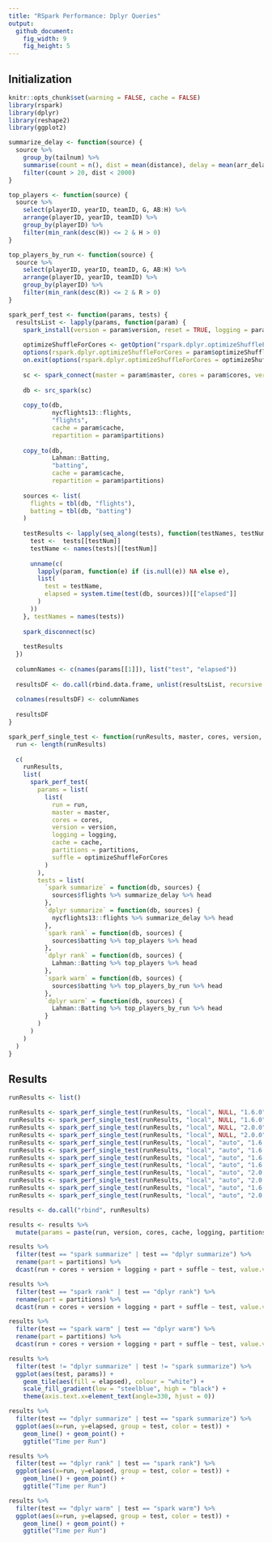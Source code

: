 ```yaml
---
title: "RSpark Performance: Dplyr Queries"
output:
  github_document:
    fig_width: 9
    fig_height: 5
---
```


## Initialization

```r
knitr::opts_chunk$set(warning = FALSE, cache = FALSE)
library(rspark)
library(dplyr)
library(reshape2)
library(ggplot2)
```

```r
summarize_delay <- function(source) {
  source %>%
    group_by(tailnum) %>%
    summarise(count = n(), dist = mean(distance), delay = mean(arr_delay)) %>%
    filter(count > 20, dist < 2000)
}

top_players <- function(source) {
  source %>%
    select(playerID, yearID, teamID, G, AB:H) %>%
    arrange(playerID, yearID, teamID) %>%
    group_by(playerID) %>%
    filter(min_rank(desc(H)) <= 2 & H > 0)
}

top_players_by_run <- function(source) {
  source %>%
    select(playerID, yearID, teamID, G, AB:H) %>%
    arrange(playerID, yearID, teamID) %>%
    group_by(playerID) %>%
    filter(min_rank(desc(R)) <= 2 & R > 0)
}
```

```r
spark_perf_test <- function(params, tests) {
  resultsList <- lapply(params, function(param) {
    spark_install(version = param$version, reset = TRUE, logging = param$logging)
    
    optimizeShuffleForCores <- getOption("rspark.dplyr.optimizeShuffleForCores", NULL)
    options(rspark.dplyr.optimizeShuffleForCores = param$optimizeShuffleForCores)
    on.exit(options(rspark.dplyr.optimizeShuffleForCores = optimizeShuffleForCores))
    
    sc <- spark_connect(master = param$master, cores = param$cores, version = param$version)
    
    db <- src_spark(sc)
    
    copy_to(db,
            nycflights13::flights,
            "flights",
            cache = param$cache,
            repartition = param$partitions)
    
    copy_to(db,
            Lahman::Batting,
            "batting",
            cache = param$cache,
            repartition = param$partitions)
    
    sources <- list(
      flights = tbl(db, "flights"),
      batting = tbl(db, "batting")
    )
    
    testResults <- lapply(seq_along(tests), function(testNames, testNum) {
      test <-  tests[[testNum]]
      testName <- names(tests)[[testNum]]
      
      unname(c(
        lapply(param, function(e) if (is.null(e)) NA else e),
        list(
          test = testName,
          elapsed = system.time(test(db, sources))[["elapsed"]]
        )
      ))
    }, testNames = names(tests))
    
    spark_disconnect(sc)
    
    testResults
  })
  
  columnNames <- c(names(params[[1]]), list("test", "elapsed"))
  
  resultsDF <- do.call(rbind.data.frame, unlist(resultsList, recursive = FALSE))
  
  colnames(resultsDF) <- columnNames
  
  resultsDF
}
```

```r
spark_perf_single_test <- function(runResults, master, cores, version, logging, cache, partitions, optimizeShuffleForCores) {
  run <- length(runResults)
  
  c(
    runResults,
    list(
      spark_perf_test(
        params = list(
          list(
            run = run,
            master = master,
            cores = cores,
            version = version,
            logging = logging,
            cache = cache,
            partitions = partitions,
            suffle = optimizeShuffleForCores
          )
        ),
        tests = list(
          `spark summarize` = function(db, sources) {
            sources$flights %>% summarize_delay %>% head
          },
          `dplyr summarize` = function(db, sources) {
            nycflights13::flights %>% summarize_delay %>% head
          },
          `spark rank` = function(db, sources) {
            sources$batting %>% top_players %>% head
          },
          `dplyr rank` = function(db, sources) {
            Lahman::Batting %>% top_players %>% head
          },
          `spark warm` = function(db, sources) {
            sources$batting %>% top_players_by_run %>% head
          },
          `dplyr warm` = function(db, sources) {
            Lahman::Batting %>% top_players_by_run %>% head
          }
        )
      )
    )
  )
}
```

## Results

```r
runResults <- list()

runResults <- spark_perf_single_test(runResults, "local", NULL, "1.6.0", "INFO", FALSE, 0, FALSE)
runResults <- spark_perf_single_test(runResults, "local", NULL, "1.6.0", "INFO", TRUE, 0, FALSE)
runResults <- spark_perf_single_test(runResults, "local", NULL, "2.0.0", "INFO", FALSE, 0, FALSE)
runResults <- spark_perf_single_test(runResults, "local", NULL, "2.0.0", "INFO", TRUE, 0, FALSE)
runResults <- spark_perf_single_test(runResults, "local", "auto", "1.6.0", "INFO", FALSE, 0, FALSE)
runResults <- spark_perf_single_test(runResults, "local", "auto", "1.6.0", "WARN", FALSE, 0, FALSE)
runResults <- spark_perf_single_test(runResults, "local", "auto", "1.6.0", "WARN", TRUE, 0, FALSE)
runResults <- spark_perf_single_test(runResults, "local", "auto", "1.6.0", "WARN", TRUE, 8, FALSE)
runResults <- spark_perf_single_test(runResults, "local", "auto", "2.0.0", "WARN", TRUE, 8, FALSE)
runResults <- spark_perf_single_test(runResults, "local", "auto", "2.0.0", "WARN", TRUE, 0, FALSE)
runResults <- spark_perf_single_test(runResults, "local", "auto", "1.6.0", "WARN", TRUE, 0, TRUE)
runResults <- spark_perf_single_test(runResults, "local", "auto", "2.0.0", "WARN", TRUE, 0, TRUE)

results <- do.call("rbind", runResults)

results <- results %>% 
  mutate(params = paste(run, version, cores, cache, logging, partitions, suffle))
```

```r
results %>%
  filter(test == "spark summarize" | test == "dplyr summarize") %>%
  rename(part = partitions) %>%
  dcast(run + cores + version + logging + part + suffle ~ test, value.var = "elapsed")
```

```r
results %>%
  filter(test == "spark rank" | test == "dplyr rank") %>%
  rename(part = partitions) %>%
  dcast(run + cores + version + logging + part + suffle ~ test, value.var = "elapsed")
```

```r
results %>%
  filter(test == "spark warm" | test == "dplyr warm") %>%
  rename(part = partitions) %>%
  dcast(run + cores + version + logging + part + suffle ~ test, value.var = "elapsed")
```

```r
results %>%
  filter(test != "dplyr summarize" | test != "spark summarize") %>%
  ggplot(aes(test, params)) + 
    geom_tile(aes(fill = elapsed), colour = "white") +
    scale_fill_gradient(low = "steelblue", high = "black") +
    theme(axis.text.x=element_text(angle=330, hjust = 0))
```

```r
results %>%
  filter(test == "dplyr summarize" | test == "spark summarize") %>%
  ggplot(aes(x=run, y=elapsed, group = test, color = test)) + 
    geom_line() + geom_point() +
    ggtitle("Time per Run")
```

```r
results %>%
  filter(test == "dplyr rank" | test == "spark rank") %>%
  ggplot(aes(x=run, y=elapsed, group = test, color = test)) + 
    geom_line() + geom_point() +
    ggtitle("Time per Run")
```

```r
results %>%
  filter(test == "dplyr warm" | test == "spark warm") %>%
  ggplot(aes(x=run, y=elapsed, group = test, color = test)) + 
    geom_line() + geom_point() +
    ggtitle("Time per Run")
```

